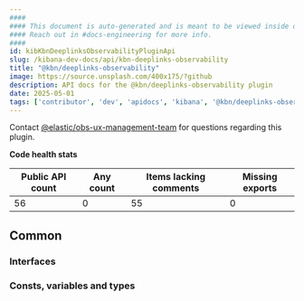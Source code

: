 ```yaml
---
####
#### This document is auto-generated and is meant to be viewed inside our experimental, new docs system.
#### Reach out in #docs-engineering for more info.
####
id: kibKbnDeeplinksObservabilityPluginApi
slug: /kibana-dev-docs/api/kbn-deeplinks-observability
title: "@kbn/deeplinks-observability"
image: https://source.unsplash.com/400x175/?github
description: API docs for the @kbn/deeplinks-observability plugin
date: 2025-05-01
tags: ['contributor', 'dev', 'apidocs', 'kibana', '@kbn/deeplinks-observability']
---
```




Contact [@elastic/obs-ux-management-team](https://github.com/orgs/elastic/teams/obs-ux-management-team) for questions regarding this plugin.

**Code health stats**

| Public API count  | Any count | Items lacking comments | Missing exports |
|-------------------|-----------|------------------------|-----------------|
| 56 | 0 | 55 | 0 |

## Common

### Interfaces
<DocDefinitionList data={kbnDeeplinksObservabilityObj.common.interfaces}/>

### Consts, variables and types
<DocDefinitionList data={kbnDeeplinksObservabilityObj.common.misc}/>

